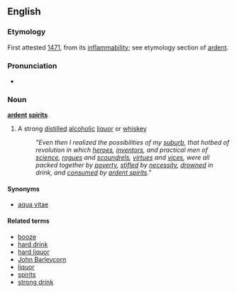 ==English==
===Etymology===
First attested [[w:1471|1471]], from its [[inflammability]]; see etymology section of [[ardent]].

===Pronunciation===
*{{AHD|ärdnt}}

===Noun===
'''[[ardent]] [[spirits]]'''
#A strong [[distilled]] [[alcoholic]] [[liquor]] or [[whiskey]]
#: ''"Even then I realized the possibilities of my [[suburb]], that hotbed of revolution in which [[hero]]es, [[inventor]]s, and practical men of [[science]], [[rogue]]s and [[scoundrel]]s, [[virtue]]s and [[vice]]s, were all packed together by [[poverty]], [[stifle]]d by [[necessity]], [[drown]]ed in drink, and [[consume]]d by [[ardent spirits]]."''
====Synonyms====
*[[aqua vitae]]
====Related terms====
*[[booze]]
*[[hard drink]]
*[[hard liquor]]
*[[John Barleycorn]]
*[[liquor]]
*[[spirits]]
*[[strong drink]]